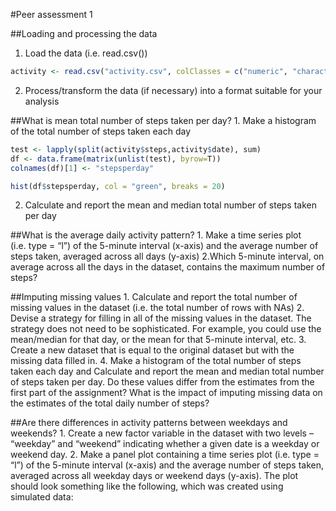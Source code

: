 #Peer assessment 1


##Loading and processing the data

1. Load the data (i.e. read.csv())
```r
activity <- read.csv("activity.csv", colClasses = c("numeric", "character", "numeric"))
```
2. Process/transform the data (if necessary) into a format suitable for your analysis


##What is mean total number of steps taken per day?
1. Make a histogram of the total number of steps taken each day
```r
test <- lapply(split(activity$steps,activity$date), sum) 
df <- data.frame(matrix(unlist(test), byrow=T))
colnames(df)[1] <- "stepsperday"
```

```r
hist(df$stepsperday, col = "green", breaks = 20)
```
2. Calculate and report the mean and median total number of steps taken per day


##What is the average daily activity pattern?
1. Make a time series plot (i.e. type = "l") of the 5-minute interval (x-axis) and the average number of steps taken, averaged across all days (y-axis)
2.Which 5-minute interval, on average across all the days in the dataset, contains the maximum number of steps?


##Imputing missing values
1. Calculate and report the total number of missing values in the dataset (i.e. the total number of rows with NAs)
2. Devise a strategy for filling in all of the missing values in the dataset. The strategy does not need to be sophisticated. For example, you could use the mean/median for that day, or the mean for that 5-minute interval, etc.
3. Create a new dataset that is equal to the original dataset but with the missing data filled in.
4. Make a histogram of the total number of steps taken each day and Calculate and report the mean and median total number of steps taken per day. Do these values differ from the estimates from the first part of the assignment? What is the impact of imputing missing data on the estimates of the total daily number of steps?


##Are there differences in activity patterns between weekdays and weekends?
1. Create a new factor variable in the dataset with two levels -- "weekday" and "weekend" indicating whether a given date is a weekday or weekend day.
2. Make a panel plot containing a time series plot (i.e. type = "l") of the 5-minute interval (x-axis) and the average number of steps taken, averaged across all weekday days or weekend days (y-axis). The plot should look something like the following, which was created using simulated data:
